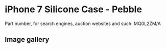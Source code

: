 
# iPhone 7 Silicone Case - Pebble

Part number, for search engines, auction websites and such: MQ0L2ZM/A

## Image gallery

<div style={{ width: '100%', maxWidth: '768px' }}>
<GalleryComponent
    images={[
      {
        original: "/everysource/MQ0L2.webp",
        thumbnail: "/everypreview/MQ0L2.webp",
      },
      {
        original: "/everysource/MQ0L2_AV1_GOLD.webp",
        thumbnail: "/everypreview/MQ0L2_AV1_GOLD.webp",
      },
      {
        original: "/everysource/MQ0L2_AV1_JET_BLACK.webp",
        thumbnail: "/everypreview/MQ0L2_AV1_JET_BLACK.webp",
      },
      {
        original: "/everysource/MQ0L2_AV1_RED.webp",
        thumbnail: "/everypreview/MQ0L2_AV1_RED.webp",
      },
      {
        original: "/everysource/MQ0L2_AV1_SILVER.webp",
        thumbnail: "/everypreview/MQ0L2_AV1_SILVER.webp",
      },
      {
        original: "/everysource/MQ0L2_AV2.webp",
        thumbnail: "/everypreview/MQ0L2_AV2.webp",
      }
    ]}
  />
</div>